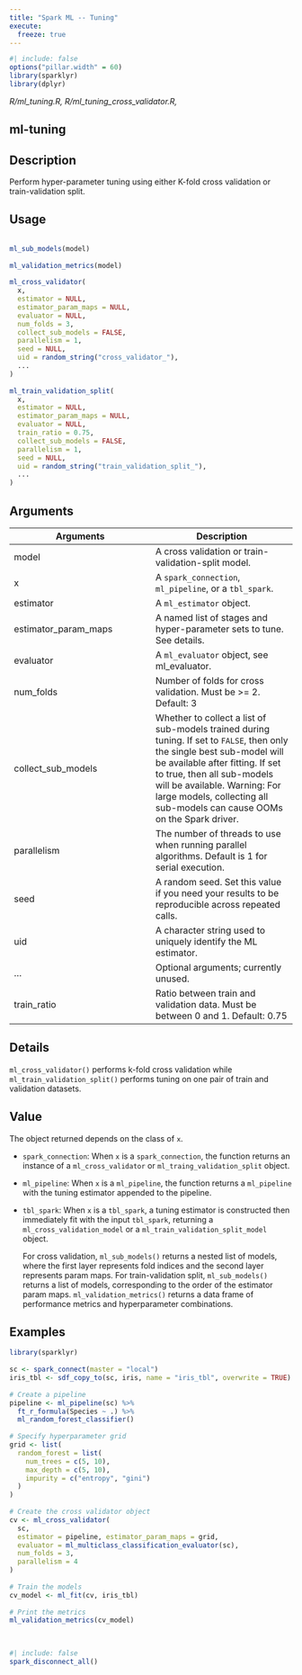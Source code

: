 ```yaml
---
title: "Spark ML -- Tuning"
execute:
  freeze: true
---
```


```r
#| include: false
options("pillar.width" = 60)
library(sparklyr) 
library(dplyr)
```

*R/ml_tuning.R, R/ml_tuning_cross_validator.R,*

## ml-tuning

## Description
 Perform hyper-parameter tuning using either K-fold cross validation or train-validation split. 


## Usage
```r
 
ml_sub_models(model) 
 
ml_validation_metrics(model) 
 
ml_cross_validator( 
  x, 
  estimator = NULL, 
  estimator_param_maps = NULL, 
  evaluator = NULL, 
  num_folds = 3, 
  collect_sub_models = FALSE, 
  parallelism = 1, 
  seed = NULL, 
  uid = random_string("cross_validator_"), 
  ... 
) 
 
ml_train_validation_split( 
  x, 
  estimator = NULL, 
  estimator_param_maps = NULL, 
  evaluator = NULL, 
  train_ratio = 0.75, 
  collect_sub_models = FALSE, 
  parallelism = 1, 
  seed = NULL, 
  uid = random_string("train_validation_split_"), 
  ... 
) 
```

## Arguments
|Arguments|Description|
|---|---|
| model | A cross validation or train-validation-split model. |
| x | A `spark_connection`, `ml_pipeline`, or a `tbl_spark`. |
| estimator | A `ml_estimator` object. |
| estimator_param_maps | A named list of stages and hyper-parameter sets to tune. See details. |
| evaluator | A `ml_evaluator` object, see ml_evaluator. |
| num_folds | Number of folds for cross validation. Must be >= 2. Default: 3 |
| collect_sub_models | Whether to collect a list of sub-models trained during tuning. If set to `FALSE`, then only the single best sub-model will be available after fitting. If set to true, then all sub-models will be available. Warning: For large models, collecting all sub-models can cause OOMs on the Spark driver. |
| parallelism | The number of threads to use when running parallel algorithms. Default is 1 for serial execution. |
| seed | A random seed. Set this value if you need your results to be reproducible across repeated calls. |
| uid | A character string used to uniquely identify the ML estimator. |
| ... | Optional arguments; currently unused. |
| train_ratio | Ratio between train and validation data. Must be between 0 and 1. Default: 0.75 |

## Details
 `ml_cross_validator()` performs k-fold cross validation while `ml_train_validation_split()` performs tuning on one pair of train and validation datasets. 


## Value

 The object returned depends on the class of `x`.     

- `spark_connection`: When `x` is a `spark_connection`, the function returns an instance of a `ml_cross_validator` or `ml_traing_validation_split` object.    

- `ml_pipeline`: When `x` is a `ml_pipeline`, the function returns a `ml_pipeline` with   the tuning estimator appended to the pipeline.    

- `tbl_spark`: When `x` is a `tbl_spark`, a tuning estimator is constructed then   immediately fit with the input `tbl_spark`, returning a `ml_cross_validation_model` or a   `ml_train_validation_split_model` object. 

  For cross validation, `ml_sub_models()` returns a nested   list of models, where the first layer represents fold indices and the   second layer represents param maps. For train-validation split,   `ml_sub_models()` returns a list of models, corresponding to the   order of the estimator param maps.  `ml_validation_metrics()` returns a data frame of performance   metrics and hyperparameter combinations. 


## Examples
```r
library(sparklyr)
 
sc <- spark_connect(master = "local") 
iris_tbl <- sdf_copy_to(sc, iris, name = "iris_tbl", overwrite = TRUE) 
 
# Create a pipeline 
pipeline <- ml_pipeline(sc) %>% 
  ft_r_formula(Species ~ .) %>% 
  ml_random_forest_classifier() 
 
# Specify hyperparameter grid 
grid <- list( 
  random_forest = list( 
    num_trees = c(5, 10), 
    max_depth = c(5, 10), 
    impurity = c("entropy", "gini") 
  ) 
) 
 
# Create the cross validator object 
cv <- ml_cross_validator( 
  sc, 
  estimator = pipeline, estimator_param_maps = grid, 
  evaluator = ml_multiclass_classification_evaluator(sc), 
  num_folds = 3, 
  parallelism = 4 
) 
 
# Train the models 
cv_model <- ml_fit(cv, iris_tbl) 
 
# Print the metrics 
ml_validation_metrics(cv_model) 
 
 
```



```r
#| include: false
spark_disconnect_all()
```
